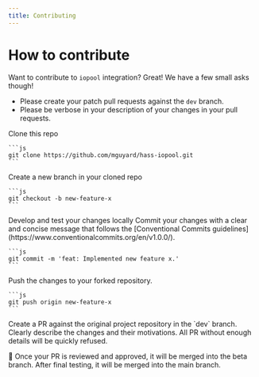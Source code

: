 ```yaml
---
title: Contributing
---
```


# How to contribute

Want to contribute to `iopool` integration? Great! We have a few small asks though!

- Please create your patch pull requests against the `dev` branch.
- Please be verbose in your description of your changes in your pull requests.


<Steps>
  <Step title="Clone this repo">
    Clone this repo

    ```js
    git clone https://github.com/mguyard/hass-iopool.git
    ```
  </Step>

  <Step title="Create a new branch">
    Create a new branch in your cloned repo

    ```js
    git checkout -b new-feature-x
    ```
  </Step>
  
  <Step title="Make your changes">
    Develop and test your changes locally
  </Step>
  
  <Step title="Commit Your Changes">
    Commit your changes with a clear and concise message that follows the [Conventional Commits guidelines](https://www.conventionalcommits.org/en/v1.0.0/).

    ```js
    git commit -m 'feat: Implemented new feature x.'
    ```
  </Step>
  
  <Step title="Push to GitHub">
    Push the changes to your forked repository.

    ```js
    git push origin new-feature-x
    ```
  </Step>
  
  <Step title="Submit a Pull Request">
    Create a PR against the original project repository in the `dev` branch. Clearly describe the changes and their motivations.
    All PR without enough details will be quickly refused.
  </Step>
</Steps>

🎉 Once your PR is reviewed and approved, it will be merged into the beta branch. After final testing, it will be merged into the main branch.